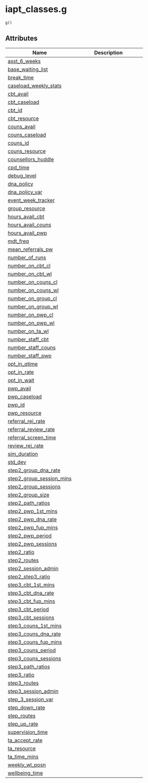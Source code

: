 # iapt_classes.g { #iapt_classes.g }

```python
g()
```



## Attributes

| Name | Description |
| --- | --- |
| [asst_6_weeks](#iapt_classes.g.asst_6_weeks) |  |
| [base_waiting_list](#iapt_classes.g.base_waiting_list) |  |
| [break_time](#iapt_classes.g.break_time) |  |
| [caseload_weekly_stats](#iapt_classes.g.caseload_weekly_stats) |  |
| [cbt_avail](#iapt_classes.g.cbt_avail) |  |
| [cbt_caseload](#iapt_classes.g.cbt_caseload) |  |
| [cbt_id](#iapt_classes.g.cbt_id) |  |
| [cbt_resource](#iapt_classes.g.cbt_resource) |  |
| [couns_avail](#iapt_classes.g.couns_avail) |  |
| [couns_caseload](#iapt_classes.g.couns_caseload) |  |
| [couns_id](#iapt_classes.g.couns_id) |  |
| [couns_resource](#iapt_classes.g.couns_resource) |  |
| [counsellors_huddle](#iapt_classes.g.counsellors_huddle) |  |
| [cpd_time](#iapt_classes.g.cpd_time) |  |
| [debug_level](#iapt_classes.g.debug_level) |  |
| [dna_policy](#iapt_classes.g.dna_policy) |  |
| [dna_policy_var](#iapt_classes.g.dna_policy_var) |  |
| [event_week_tracker](#iapt_classes.g.event_week_tracker) |  |
| [group_resource](#iapt_classes.g.group_resource) |  |
| [hours_avail_cbt](#iapt_classes.g.hours_avail_cbt) |  |
| [hours_avail_couns](#iapt_classes.g.hours_avail_couns) |  |
| [hours_avail_pwp](#iapt_classes.g.hours_avail_pwp) |  |
| [mdt_freq](#iapt_classes.g.mdt_freq) |  |
| [mean_referrals_pw](#iapt_classes.g.mean_referrals_pw) |  |
| [number_of_runs](#iapt_classes.g.number_of_runs) |  |
| [number_on_cbt_cl](#iapt_classes.g.number_on_cbt_cl) |  |
| [number_on_cbt_wl](#iapt_classes.g.number_on_cbt_wl) |  |
| [number_on_couns_cl](#iapt_classes.g.number_on_couns_cl) |  |
| [number_on_couns_wl](#iapt_classes.g.number_on_couns_wl) |  |
| [number_on_group_cl](#iapt_classes.g.number_on_group_cl) |  |
| [number_on_group_wl](#iapt_classes.g.number_on_group_wl) |  |
| [number_on_pwp_cl](#iapt_classes.g.number_on_pwp_cl) |  |
| [number_on_pwp_wl](#iapt_classes.g.number_on_pwp_wl) |  |
| [number_on_ta_wl](#iapt_classes.g.number_on_ta_wl) |  |
| [number_staff_cbt](#iapt_classes.g.number_staff_cbt) |  |
| [number_staff_couns](#iapt_classes.g.number_staff_couns) |  |
| [number_staff_pwp](#iapt_classes.g.number_staff_pwp) |  |
| [opt_in_qtime](#iapt_classes.g.opt_in_qtime) |  |
| [opt_in_rate](#iapt_classes.g.opt_in_rate) |  |
| [opt_in_wait](#iapt_classes.g.opt_in_wait) |  |
| [pwp_avail](#iapt_classes.g.pwp_avail) |  |
| [pwp_caseload](#iapt_classes.g.pwp_caseload) |  |
| [pwp_id](#iapt_classes.g.pwp_id) |  |
| [pwp_resource](#iapt_classes.g.pwp_resource) |  |
| [referral_rej_rate](#iapt_classes.g.referral_rej_rate) |  |
| [referral_review_rate](#iapt_classes.g.referral_review_rate) |  |
| [referral_screen_time](#iapt_classes.g.referral_screen_time) |  |
| [review_rej_rate](#iapt_classes.g.review_rej_rate) |  |
| [sim_duration](#iapt_classes.g.sim_duration) |  |
| [std_dev](#iapt_classes.g.std_dev) |  |
| [step2_group_dna_rate](#iapt_classes.g.step2_group_dna_rate) |  |
| [step2_group_session_mins](#iapt_classes.g.step2_group_session_mins) |  |
| [step2_group_sessions](#iapt_classes.g.step2_group_sessions) |  |
| [step2_group_size](#iapt_classes.g.step2_group_size) |  |
| [step2_path_ratios](#iapt_classes.g.step2_path_ratios) |  |
| [step2_pwp_1st_mins](#iapt_classes.g.step2_pwp_1st_mins) |  |
| [step2_pwp_dna_rate](#iapt_classes.g.step2_pwp_dna_rate) |  |
| [step2_pwp_fup_mins](#iapt_classes.g.step2_pwp_fup_mins) |  |
| [step2_pwp_period](#iapt_classes.g.step2_pwp_period) |  |
| [step2_pwp_sessions](#iapt_classes.g.step2_pwp_sessions) |  |
| [step2_ratio](#iapt_classes.g.step2_ratio) |  |
| [step2_routes](#iapt_classes.g.step2_routes) |  |
| [step2_session_admin](#iapt_classes.g.step2_session_admin) |  |
| [step2_step3_ratio](#iapt_classes.g.step2_step3_ratio) |  |
| [step3_cbt_1st_mins](#iapt_classes.g.step3_cbt_1st_mins) |  |
| [step3_cbt_dna_rate](#iapt_classes.g.step3_cbt_dna_rate) |  |
| [step3_cbt_fup_mins](#iapt_classes.g.step3_cbt_fup_mins) |  |
| [step3_cbt_period](#iapt_classes.g.step3_cbt_period) |  |
| [step3_cbt_sessions](#iapt_classes.g.step3_cbt_sessions) |  |
| [step3_couns_1st_mins](#iapt_classes.g.step3_couns_1st_mins) |  |
| [step3_couns_dna_rate](#iapt_classes.g.step3_couns_dna_rate) |  |
| [step3_couns_fup_mins](#iapt_classes.g.step3_couns_fup_mins) |  |
| [step3_couns_period](#iapt_classes.g.step3_couns_period) |  |
| [step3_couns_sessions](#iapt_classes.g.step3_couns_sessions) |  |
| [step3_path_ratios](#iapt_classes.g.step3_path_ratios) |  |
| [step3_ratio](#iapt_classes.g.step3_ratio) |  |
| [step3_routes](#iapt_classes.g.step3_routes) |  |
| [step3_session_admin](#iapt_classes.g.step3_session_admin) |  |
| [step_3_session_var](#iapt_classes.g.step_3_session_var) |  |
| [step_down_rate](#iapt_classes.g.step_down_rate) |  |
| [step_routes](#iapt_classes.g.step_routes) |  |
| [step_up_rate](#iapt_classes.g.step_up_rate) |  |
| [supervision_time](#iapt_classes.g.supervision_time) |  |
| [ta_accept_rate](#iapt_classes.g.ta_accept_rate) |  |
| [ta_resource](#iapt_classes.g.ta_resource) |  |
| [ta_time_mins](#iapt_classes.g.ta_time_mins) |  |
| [weekly_wl_posn](#iapt_classes.g.weekly_wl_posn) |  |
| [wellbeing_time](#iapt_classes.g.wellbeing_time) |  |